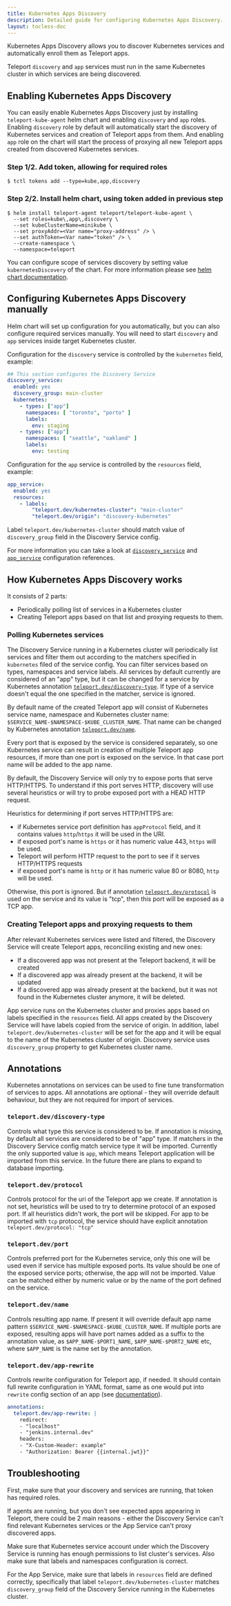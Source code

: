 ```yaml
---
title: Kubernetes Apps Discovery
description: Detailed guide for configuring Kubernetes Apps Discovery.
layout: tocless-doc
---
```


Kubernetes Apps Discovery allows you to discover Kubernetes services and automatically 
enroll them as Teleport apps.

Teleport `discovery` and `app` services must run in the same Kubernetes cluster in which services are being discovered.

## Enabling Kubernetes Apps Discovery

You can easily enable Kubernetes Apps Discovery just by installing `teleport-kube-agent` helm chart and enabling `discovery` and `app` roles.
Enabling `discovery` role by default will automatically start the discovery of Kubernetes services and creation of Teleport apps from them. And enabling
`app` role on the chart will start the process of proxying all new Teleport apps created from discovered Kubernetes services.

### Step 1/2. Add token, allowing for required roles

```code
$ tctl tokens add --type=kube,app,discovery 
```

### Step 2/2. Install helm chart, using token added in previous step

```code
$ helm install teleport-agent teleport/teleport-kube-agent \
  --set roles=kube\,app\,discovery \
  --set kubeClusterName=minikube \
  --set proxyAddr=<Var name="proxy-address" /> \
  --set authToken=<Var name="token" /> \
  --create-namespace \
  --namespace=teleport
```

You can configure scope of services discovery by setting value `kubernetesDiscovery` of the chart. For more information
please see [helm chart documentation](../reference/helm-reference/teleport-kube-agent.mdx#kubernetesdiscovery).

## Configuring Kubernetes Apps Discovery manually

Helm chart will set up configuration for you automatically, but you can also configure required services manually.
You will need to start `discovery` and `app` services inside target Kubernetes cluster.

Configuration for the `discovery` service is controlled by the `kubernetes` field, example:

```yaml
## This section configures the Discovery Service
discovery_service:
  enabled: yes
  discovery_group: main-cluster
  kubernetes:
    - types: ["app"] 
      namespaces: [ "toronto", "porto" ]
      labels:
        env: staging
    - types: ["app"]
      namespaces: [ "seattle", "oakland" ]
      labels:
        env: testing
```

Configuration for the `app` service is controlled by the `resources` field, example:

```yaml
app_service:
  enabled: yes
  resources:
    - labels:
        "teleport.dev/kubernetes-cluster": "main-cluster"
        "teleport.dev/origin": "discovery-kubernetes"
```

Label `teleport.dev/kubernetes-cluster` should match value of `discovery_group` field in the Discovery Service config.

For more information you can take a look at [`discovery_service`](../reference/config.mdx#discovery-service) and [`app_service`](../reference/config.mdx#application-service) configuration references.

## How Kubernetes Apps Discovery works

It consists of 2 parts:
- Periodically polling list of services in a Kubernetes cluster
- Creating Teleport apps based on that list and proxying requests to them.

### Polling Kubernetes services

The Discovery Service running in a Kubernetes cluster will periodically list services and filter them out
according to the matchers specified in `kubernetes` filed of the service config. You can filter services based on
types, namespaces and service labels. All services by default currently 
are considered of an "app" type, but it can be changed for a service by Kubernetes annotation [`teleport.dev/discovery-type`](#teleportdevdiscovery-type).
If type of a service doesn't equal the one specified in the matcher, service is ignored.

By default name of the created Teleport app will consist of Kubernetes service name, namespace and 
Kubernetes cluster name: `$SERVICE_NAME-$NAMESPACE-$KUBE_CLUSTER_NAME`. That name can be changed by Kubernetes annotation 
[`teleport.dev/name`](#teleportdevname).

Every port that is exposed by the service is considered separately, so one Kubernetes service can result in creation of multiple Teleport app resources, 
if more than one port is exposed on the service. In that case port name will be added to the app name.

By default, the Discovery Service will only try to expose ports that serve HTTP/HTTPS. To understand if this port serves HTTP, discovery 
will use several heuristics or will try to probe exposed port with a HEAD HTTP request.

Heuristics for determining if port serves HTTP/HTTPS are:
- if Kubernetes service port definition has `appProtocol` field, and it contains
values `http`/`https` it will be used in the URI.
- if exposed port's name is `https` or it has numeric value 443, `https` will be used.
- Teleport will perform HTTP request to the port to see if it serves HTTP/HTTPS requests
- if exposed port's name is `http` or it has numeric value 80 or 8080, `http` will be used.

Otherwise, this port is ignored. But if annotation [`teleport.dev/protocol`](#teleportdevprotocol) is used on the service and its value is
"tcp", then this port will be exposed as a TCP app. 

### Creating Teleport apps and proxying requests to them

After relevant Kubernetes services were listed and filtered, the Discovery Service will create Teleport apps, reconciling
existing and new ones: 
- If a discovered app was not present at the Teleport backend, it will be created
- If a discovered app was already present at the backend, it will be updated
- If a discovered app was already present at the backend, but it was not found in the Kubernetes cluster anymore, it will be deleted.

App service runs on the Kubernetes cluster and proxies apps based on labels specified in the `resources` field. All apps created by the
Discovery Service will have labels copied from the service of origin. In addition, label `teleport.dev/kubernetes-cluster` will be set for
the app and it will be equal to the name of the Kubernetes cluster of origin. Discovery service uses `discovery_group` property to get Kubernetes
cluster name.

## Annotations

Kubernetes annotations on services can be used to fine tune transformation of services to apps.
All annotations are optional - they will override default behaviour, but they are not required for import of services. 

### `teleport.dev/discovery-type`

Controls what type this service is considered to be. If annotation is missing,
by default all services are considered to be of "app" type. If matchers in the Discovery Service
config match service type it will be imported. Currently the only supported value is
`app`, which means Teleport application will be imported from this service. In the future there are plans to expand to database importing.

### `teleport.dev/protocol` 

Controls protocol for the uri of the Teleport app we create. If annotation is not set,
heuristics will be used to try to determine protocol of an exposed port.
If all heuristics didn't work, the port will be skipped. For app to be imported with `tcp` protocol, the
service should have explicit annotation `teleport.dev/protocol: "tcp"`

### `teleport.dev/port` 

Controls preferred port for the Kubernetes service, only this one will be used even if service
has multiple exposed ports. Its value should be one of the exposed service ports; otherwise, the app will not be imported. 
Value can be matched either by numeric value or by the name of the port defined on the service.

### `teleport.dev/name` 

Controls resulting app name. If present it will override default app name pattern
`$SERVICE_NAME-$NAMESPACE-$KUBE_CLUSTER_NAME`. If multiple ports are exposed, resulting apps will have port names added
as a suffix to the annotation value, as `$APP_NAME-$PORT1_NAME`, `$APP_NAME-$PORT2_NAME` etc, where `$APP_NAME` is the name
set by the annotation.

### `teleport.dev/app-rewrite` 

Controls rewrite configuration for Teleport app, if needed. It should
contain full rewrite configuration in YAML format, same as one would put into `rewrite` config section of an 
app (see [documentation](https://goteleport.com/docs/application-access/guides/connecting-apps/#rewrite-redirect)).
```yaml
annotations:
  teleport.dev/app-rewrite: |
    redirect:
    - "localhost"
    - "jenkins.internal.dev"
    headers:
    - "X-Custom-Header: example"
    - "Authorization: Bearer {{internal.jwt}}"
```

## Troubleshooting
First, make sure that your discovery and services are running, that token has required roles.

If agents are running, but you don't see expected apps appearing in Teleport, there could be 2 main reasons - 
either the Discovery Service can't find relevant Kubernetes services or the App Service can't proxy discovered apps.

Make sure that Kubernetes service account under which the Discovery Service is running has enough permissions to list
cluster's services. Also make sure that labels and namespaces configuration is correct.

For the App Service, make sure that labels in `resources` field are defined correctly, specifically that label 
`teleport.dev/kubernetes-cluster` matches `discovery_group` field of the Discovery Service running in the Kubernetes cluster.